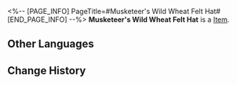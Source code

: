 <%-- [PAGE_INFO]
PageTitle=#Musketeer's Wild Wheat Felt Hat#
[END_PAGE_INFO] --%>
{{Item Infobox
|id          = 41021
|image       = Item Musketeer's Wild Wheat Felt Hat.png
|type        = 
|invCategory = Relics
|rarity      = 3
|effect      = 
|description = A cowboy hat decorated with wild wheat &mdash; a mark of the legendary Musketeer Oakley.
|source1     = [[Cavern of Corrosion: Corridor of Fading Echoes]]
}}
'''Musketeer's Wild Wheat Felt Hat''' is a [[Item]].

==Other Languages==
{{Other Languages
|en   = Musketeer's Wild Wheat Felt Hat
|zhs  = 快枪手的野穗毡帽
|zht  = 快槍手的野穗氈帽
|ja   = ガンマンの草の穂フェルト帽
|ko   = 거너의 들이삭 페도라
|es   = Sombrero con espiga silvestre de la pistolera
|fr   = Chapeau en feutre orné de blé de mousquetaire
|ru   = Фетровая шляпа стрелка с колоском пшеницы
|th   = Musketeer's Wild Wheat Felt Hat
|vi   = Mũ Bông Lúa Của Thiện Xạ
|de   = Wildweizen-Filzhut der Musketierin
|id   = Musketeer's Wild Wheat Felt Hat
|pt   = Chapéu de Feltro da Mosqueteira do Trigo Selvagem
}}

==Change History==
{{Change History|1.0}}